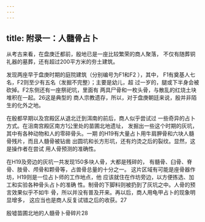 ```yaml
---
---
---
```

title: 附录一：人髓骨占卜
---



从考古来看，在盘庚迁都前，殷地已是一座比较繁荣的商人聚落， 不仅有随葬铜礼器的墓葬，还有超过200平方米的夯土建筑。

发现两座早于盘庚时期的庭院建筑（分别编号为F1和F2 ），其中， F1有奠基人七名，F2则至少有五名（发掘不完整）；主要是幼儿，超 过一岁的，腿或下半身会被砍掉。F2东侧还有一座祭祀坑，里面有 两具尸骨和一枚头骨，与散乱的红烧土块堆积在一起。26这是典型的 商人宗教遗存，所以，对于盘庚朝廷来说，殷并非陌生的化外之地。

在殷都早期以及宫殿区从退北迁到洱南的前后，商人似乎尝试过 一些奇异的占卜方式。在沮南宫殿区南方1公里处的苗圃北地遗址， 发掘出一些这个时期的灰坑，其中有各种动物和人的零碎骨头。一期 的H19有大量占卜用牛肩胛骨和六块人髓骨残片，而且人髓骨被钻凿 出圆坑和长方形坑，还有灼烫之后的裂纹。显然，这是操作者在尝试 用人骨预测的准确性。

在H19及旁边的灰坑一共发现150多块人骨，大都是残碎的， 有髓骨、臼骨、脊骨、肢骨、颅骨和颗骨等，占兽骨总量的十分之一。 这片区域有可能是座骨器作坊，H19则是一位占卜师的工作地点，他 应该就住在作坊旁边，以方便拣选、加工和实验各种骨头占卜的准确 性。制骨的下脚料则被扔到了灰坑之中。人骨的预言效果似乎不如牛 骨，所以并没有普及开来。再以后，商人用龟甲占卜的现象明显增多， 这应当也是商人反复试错之后的收获。27



殷墟苗圃北地的人髓骨卜骨碎片28